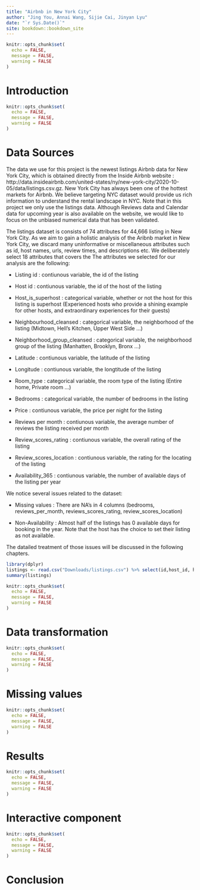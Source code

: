 ```yaml
--- 
title: "Airbnb in New York City"
author: "Jing You, Annai Wang, Sijie Cai, Jinyan Lyu"
date: "`r Sys.Date()`"
site: bookdown::bookdown_site
---
```

```r
knitr::opts_chunk$set(
  echo = FALSE,
  message = FALSE,
  warning = FALSE
)
```

# Introduction


<!--chapter:end:index.Rmd-->

```r
knitr::opts_chunk$set(
  echo = FALSE,
  message = FALSE,
  warning = FALSE
)
```
# Data Sources

The data we use for this project is the newest listings Airbnb data for New York City, which is obtained directly from the Inside Airbnb website : http://data.insideairbnb.com/united-states/ny/new-york-city/2020-10-05/data/listings.csv.gz. New York City has always been one of the hottest markets for Airbnb. We believe targeting NYC dataset would provide us rich information to understand the rental landscape in NYC. Note that in this project we only use the listings data. Although Reviews data and Calendar data for upcoming year is also available on the website, we would like to focus on the unbiased numerical data that has been validated. 


The listings dataset is consists of 74 attributes for 44,666 listing in New York City. As we aim to gain a holistic analysis of the Aribnb market in New York City, we discard many uninformative or miscellaneous attributes such as id, host names, urls, review times, and descriptions etc. We deliberately select 18 attributes that covers the The attributes we selected for our analysis are the following: 

*   Listing id : contiunous variable, the id of the listing

*   Host id : contiunous variable, the id of the host of the listing

*   Host_is_superhost : categorical variable, whether or not the host for this listing is superhost (Experienced hosts who provide a shining example for other hosts, and extraordinary experiences for their guests)

*   Neighbourhood_cleansed : categorical variable, the neighborhood of the listing (Midtown, Hell's Kitchen, Upper West Side ...)

*   Neighborhood_group_cleansed : categorical variable, the neighborhood group of the listing (Manhatten, Brooklyn, Bronx ...)

*   Latitude : contiunous variable, the latitude of the listing

*   Longitude : contiunous variable, the longtitude of the listing

*   Room_type : categorical variable, the room type of the listing (Entire home, Private room ...)

*   Bedrooms : categorical variable, the number of bedrooms in the listing

*   Price : contiunous variable, the price per night for the listing

*   Reviews per month : contiunous variable, the average number of reviews the listing received per month

*   Review_scores_rating : contiunous variable, the overall rating of the listing

*   Review_scores_location : contiunous variable, the rating for the locating of the listing

*   Availability_365 : contiunous variable, the number of available days of the listing per year


We notice several issues related to the dataset:

* Missing values : There are NA's in 4 columns (bedrooms, reviews_per_month, reviews_scores_rating, review_scores_location)

* Non-Availability : Almost half of the listings has 0 available days for booking in the year. Note that the host has the choice to set their listing as not available. 

The datailed treatment of those issues will be discussed in the following chapters. 





```r
library(dplyr)
listings <- read.csv("Downloads/listings.csv") %>% select(id,host_id, host_is_superhost, neighbourhood_cleansed, neighbourhood_group_cleansed, latitude, longitude, room_type, bedrooms, price, reviews_per_month, review_scores_rating, review_scores_location, availability_365)
summary(listings)
```

<!--chapter:end:02-data.Rmd-->

```r
knitr::opts_chunk$set(
  echo = FALSE,
  message = FALSE,
  warning = FALSE
)
```
# Data transformation

<!--chapter:end:03-cleaning.Rmd-->

```r
knitr::opts_chunk$set(
  echo = FALSE,
  message = FALSE,
  warning = FALSE
)
```
# Missing values

<!--chapter:end:04-missing.Rmd-->

```r
knitr::opts_chunk$set(
  echo = FALSE,
  message = FALSE,
  warning = FALSE
)
```
# Results

<!--chapter:end:05-results.Rmd-->

```r
knitr::opts_chunk$set(
  echo = FALSE,
  message = FALSE,
  warning = FALSE
)
```
# Interactive component



<!--chapter:end:06-interactive.Rmd-->

```r
knitr::opts_chunk$set(
  echo = FALSE,
  message = FALSE,
  warning = FALSE
)
```
# Conclusion


<!--chapter:end:07-conclusion.Rmd-->


